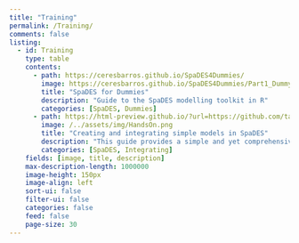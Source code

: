 ```yaml
---
title: "Training"
permalink: /Training/
comments: false
listing: 
  - id: Training
    type: table
    contents: 
      - path: https://ceresbarros.github.io/SpaDES4Dummies/
        image: https://ceresbarros.github.io/SpaDES4Dummies/Part1_DummyModel_files/figure-html/data_analysis-1.png
        title: "SpaDES for Dummies"
        description: "Guide to the SpaDES modelling toolkit in R"
        categories: [SpaDES, Dummies]
      - path: https://html-preview.github.io/?url=https://github.com/tati-micheletti/Micheletti_SpaDES/blob/main/HandsOn.html
        image: /../assets/img/HandsOn.png
        title: "Creating and integrating simple models in SpaDES"
        description: "This guide provides a simple and yet comprehensive guide to creating and then integrating SpaDES compatible modules (hereby “SpaDES modules”)."
        categories: [SpaDES, Integrating]
    fields: [image, title, description]
    max-description-length: 1000000
    image-height: 150px
    image-align: left
    sort-ui: false
    filter-ui: false
    categories: false
    feed: false
    page-size: 30
---
```


::: {#Training}
:::


